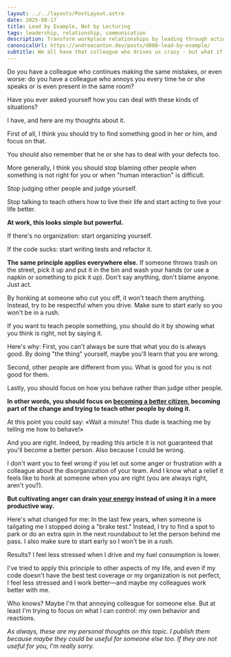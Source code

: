 ```yaml
---
layout: ../../layouts/PostLayout.astro
date: 2025-08-17
title: Lead by Example, Not by Lecturing
tags: leadership, relationship, communication
description: Transform workplace relationships by leading through actions, not words. Learn why focusing on your own behavior instead of judging others creates better results and less stress with difficult colleagues.
canonicalUrl: https://andreacanton.dev/posts/d008-lead-by-example/
subtitle: We all have that colleague who drives us crazy - but what if the real solution isn't trying to change them, but changing how we respond?
---
```

Do you have a colleague who continues making the same mistakes, or even worse: do you have a colleague who annoys you every time he or she speaks or is even present in the same room?

Have you ever asked yourself how you can deal with these kinds of situations?

I have, and here are my thoughts about it.

First of all, I think you should try to find something good in her or him, and focus on that.

You should also remember that he or she has to deal with your defects too.

More generally, I think you should stop blaming other people when something is not right for you or when "human interaction" is difficult.

Stop judging other people and judge yourself.

Stop talking to teach others how to live their life and start acting to live your life better.

**At work, this looks simple but powerful.**

If there's no organization: start organizing yourself.

If the code sucks: start writing tests and refactor it.

**The same principle applies everywhere else.** If someone throws trash on the street, pick it up and put it in the bin and wash your hands (or use a napkin or something to pick it up). Don't say anything, don't blame anyone. Just act.

By honking at someone who cut you off, it won't teach them anything. Instead, try to be respectful when you drive. Make sure to start early so you won't be in a rush.

If you want to teach people something, you should do it by showing what you think is right, not by saying it.

Here's why: First, you can't always be sure that what you do is always good. By doing "the thing" yourself, maybe you'll learn that you are wrong.

Second, other people are different from you. What is good for you is not good for them.

Lastly, you should focus on how you behave rather than judge other people.

**In other words, you should focus on [becoming a better citizen](https://andreacanton.dev/posts/d006-you-are-culture/), becoming part of the change and trying to teach other people by doing it.**

At this point you could say: «Wait a minute! This dude is teaching me by telling me how to behave!»

And you are right. Indeed, by reading this article it is not guaranteed that you'll become a better person. Also because I could be wrong.

I don't want you to feel wrong if you let out some anger or frustration with a colleague about the disorganization of your team. And I know what a relief it feels like to honk at someone when you are right (you are always right, aren't you?).

**But cultivating anger can drain [your energy]() instead of using it in a more productive way.**

Here's what changed for me: In the last few years, when someone is tailgating me I stopped doing a "brake test." Instead, I try to find a spot to park or do an extra spin in the next roundabout to let the person behind me pass. I also make sure to start early so I won't be in a rush.

Results? I feel less stressed when I drive and my fuel consumption is lower.

I've tried to apply this principle to other aspects of my life, and even if my code doesn't have the best test coverage or my organization is not perfect, I feel less stressed and I work better—and maybe my colleagues work better with me.

Who knows? Maybe I'm that annoying colleague for someone else. But at least I'm trying to focus on what I can control: my own behavior and reactions.

_As always, these are my personal thoughts on this topic. I publish them because maybe they could be useful for someone else too. If they are not useful for you, I'm really sorry._